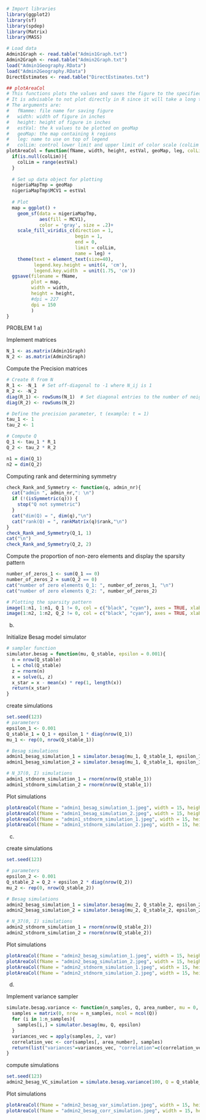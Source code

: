 
```r
# Import libraries
library(ggplot2)
library(sf)
library(spdep)
library(Matrix)
library(MASS)
```

```r
# Load data
Admin1Graph <- read.table("Admin1Graph.txt")
Admin2Graph <- read.table("Admin2Graph.txt")
load("Admin1Geography.RData")
load("Admin2Geography.RData")
DirectEstimates <- read.table("DirectEstimates.txt")
```

```r
## plotAreaCol
# This functions plots the values and saves the figure to the specified file.
# It is advisable to not plot directly in R since it will take a long time.
# The arguments are:
#   fNamme: file name for saving figure
#   width: width of figure in inches
#   height: height of figure in inches
#   estVal: the k values to be plotted on geoMap
#   geoMap: the map containing k regions
#   leg: name to use on top of legend
#   colLim: control lower limit and upper limit of color scale (colLim = c(lowVal, highVal))
plotAreaCol = function(fName, width, height, estVal, geoMap, leg, colLim = NULL){
  if(is.null(colLim)){
    colLim = range(estVal)
  }
  
  # Set up data object for plotting
  nigeriaMapTmp = geoMap
  nigeriaMapTmp$MCV1 = estVal
  
  # Plot
  map = ggplot() +
    geom_sf(data = nigeriaMapTmp,
            aes(fill = MCV1),
            color = 'gray', size = .2)+
    scale_fill_viridis_c(direction = 1,
                         begin = 1,
                         end = 0,
                         limit = colLim,
                         name = leg) + 
    theme(text = element_text(size=40),
          legend.key.height = unit(4, 'cm'),
          legend.key.width  = unit(1.75, 'cm'))
  ggsave(filename = fName,
         plot = map,
         width = width, 
         height = height,
         #dpi = 227
         dpi = 150
         )
}
```


PROBLEM 1
a)

Implement matrices 
```r
N_1 <- as.matrix(Admin1Graph)
N_2 <- as.matrix(Admin2Graph)
```

Compute the Precision matrices
```r
# Create R from N
R_1 <- -N_1  # Set off-diagonal to -1 where N_ij is 1
R_2 <- -N_2
diag(R_1) <- rowSums(N_1)  # Set diagonal entries to the number of neighbors
diag(R_2) <- rowSums(N_2)

# Define the precision parameter, t (example: t = 1)
tau_1 <- 1
tau_2 <- 1

# Compute Q
Q_1 <- tau_1 * R_1
Q_2 <- tau_2 * R_2

n1 = dim(Q_1)
n2 = dim(Q_2)
```

Computing rank and determining symmetry
```r
check_Rank_and_Symmetry <- function(q, admin_nr){
  cat("admin ", admin_nr,": \n")
  if (!(isSymmetric(q))) {
    stop("Q not symmetric")
  }
  cat("dim(Q) = ", dim(q),"\n")
  cat("rank(Q) = ", rankMatrix(q)$rank,"\n")
}
check_Rank_and_Symmetry(Q_1, 1)
cat("\n")
check_Rank_and_Symmetry(Q_2, 2)
```

Compute the proportion of non-zero elements and display the sparsity pattern
```r
number_of_zeros_1 <- sum(Q_1 == 0)
number_of_zeros_2 = sum(Q_2 == 0)
cat("number of zero elements Q_1: ", number_of_zeros_1, "\n")
cat("number of zero elements Q_2: ", number_of_zeros_2)

# Plotting the sparsity pattern
image(1:n1, 1:n1, Q_1 != 0, col = c("black", "cyan"), axes = TRUE, xlab = "col", ylab = "row")
image(1:n2, 1:n2, Q_2 != 0, col = c("black", "cyan"), axes = TRUE, xlab = "col", ylab = "row")

```



b) 

Initialize Besag model simulator
```r
# sampler function
simulator.besag = function(mu, Q_stable, epsilon = 0.001){
  n = nrow(Q_stable)
  L = chol(Q_stable)
  z = rnorm(n)
  x = solve(L, z)
  x_star = x - mean(x) * rep(1, length(x))
  return(x_star)
}
```

create simulations
```r
set.seed(123)
# parameters
epsilon_1 <- 0.001
Q_stable_1 = Q_1 + epsilon_1 * diag(nrow(Q_1))
mu_1 <- rep(0, nrow(Q_stable_1))

# Besag simulations
admin1_besag_simulation_1 = simulator.besag(mu_1, Q_stable_1, epsilon_1)
admin1_besag_simulation_2 = simulator.besag(mu_1, Q_stable_1, epsilon_1)

# N_37(0, I) simulations
admin1_stdnorm_simulation_1 = rnorm(nrow(Q_stable_1))
admin1_stdnorm_simulation_2 = rnorm(nrow(Q_stable_1))
```

Plot simulations
```r
plotAreaCol(fName = "admin1_besag_simulation_1.jpeg", width = 15, height = 11, estVal = admin1_besag_simulation_1, geoMap = nigeriaAdm1, leg = "", colLim = c(-3,3))
plotAreaCol(fName = "admin1_besag_simulation_2.jpeg", width = 15, height = 11, estVal = admin1_besag_simulation_2, geoMap = nigeriaAdm1, leg = "", colLim = c(-3,3))
plotAreaCol(fName = "admin1_stdnorm_simulation_1.jpeg", width = 15, height = 11, estVal = admin1_stdnorm_simulation_1, geoMap = nigeriaAdm1, leg = "", colLim = c(-3,3))
plotAreaCol(fName = "admin1_stdnorm_simulation_2.jpeg", width = 15, height = 11, estVal = admin1_stdnorm_simulation_2, geoMap = nigeriaAdm1, leg = "", colLim = c(-3,3))
```



c) 

create simulations
```r
set.seed(123)

# parameters
epsilon_2 <- 0.001
Q_stable_2 = Q_2 + epsilon_2 * diag(nrow(Q_2))
mu_2 <- rep(0, nrow(Q_stable_2))

# Besag simulations
admin2_besag_simulation_1 = simulator.besag(mu_2, Q_stable_2, epsilon_2)
admin2_besag_simulation_2 = simulator.besag(mu_2, Q_stable_2, epsilon_2)

# N_37(0, I) simulations
admin2_stdnorm_simulation_1 = rnorm(nrow(Q_stable_2))
admin2_stdnorm_simulation_2 = rnorm(nrow(Q_stable_2))
```

Plot simulations
```r
plotAreaCol(fName = "admin2_besag_simulation_1.jpeg", width = 15, height = 11, estVal = admin2_besag_simulation_1, geoMap = nigeriaAdm2, leg = "", colLim = c(-3,3))
plotAreaCol(fName = "admin2_besag_simulation_2.jpeg", width = 15, height = 11, estVal = admin2_besag_simulation_2, geoMap = nigeriaAdm2, leg = "", colLim = c(-3,3))
plotAreaCol(fName = "admin2_stdnorm_simulation_1.jpeg", width = 15, height = 11, estVal = admin2_stdnorm_simulation_1, geoMap = nigeriaAdm2, leg = "", colLim = c(-3,3))
plotAreaCol(fName = "admin2_stdnorm_simulation_2.jpeg", width = 15, height = 11, estVal = admin2_stdnorm_simulation_2, geoMap = nigeriaAdm2, leg = "", colLim = c(-3,3))
```



d) 

Implement variance sampler
```r
simulate.besag.variance <- function(n_samples, Q, area_number, mu = 0, epsilon = 0.001){
  samples = matrix(0, nrow = n_samples, ncol = ncol(Q))
  for (i in 1:n_samples){
    samples[i,] = simulator.besag(mu, Q, epsilon)
  }
  variances_vec = apply(samples, 2, var)
  correlation_vec <- cor(samples[, area_number], samples)
  return(list("variances"=variances_vec, "correlation"=c(correlation_vec)))
}
```

compute simulations
```r
set.seed(123)
admin2_besag_VC_simulation = simulate.besag.variance(100, Q = Q_stable_2, area_number = 150, mu = 0, epsilon = 0.001)
```

Plot simulations
```r
plotAreaCol(fName = "admin2_besag_var_simulation.jpeg", width = 15, height = 11, estVal = admin2_besag_VC_simulation$variances, geoMap = nigeriaAdm2, leg = "var", colLim = c(0,1))
plotAreaCol(fName = "admin2_besag_corr_simulation.jpeg", width = 15, height = 11, estVal = admin2_besag_VC_simulation$correlation, geoMap = nigeriaAdm2, leg = "corr", colLim = c(-1,1))

```
